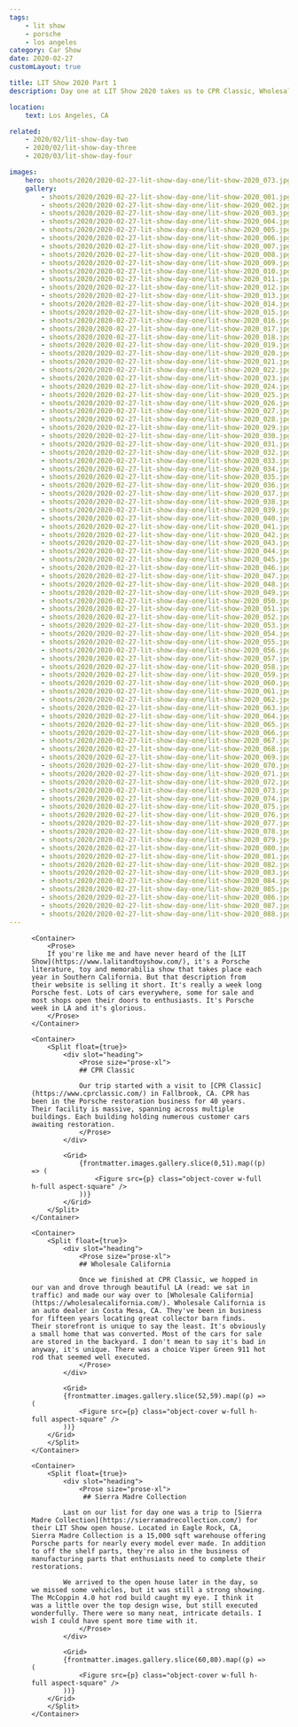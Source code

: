 ```yaml
---
tags:
    - lit show
    - porsche
    - los angeles
category: Car Show
date: 2020-02-27
customLayout: true

title: LIT Show 2020 Part 1
description: Day one at LIT Show 2020 takes us to CPR Classic, Wholesale California and the Sierra Madre Collection open house.

location:
    text: Los Angeles, CA

related:
    - 2020/02/lit-show-day-two
    - 2020/02/lit-show-day-three
    - 2020/03/lit-show-day-four

images:
    hero: shoots/2020/2020-02-27-lit-show-day-one/lit-show-2020_073.jpg
    gallery:
        - shoots/2020/2020-02-27-lit-show-day-one/lit-show-2020_001.jpg
        - shoots/2020/2020-02-27-lit-show-day-one/lit-show-2020_002.jpg
        - shoots/2020/2020-02-27-lit-show-day-one/lit-show-2020_003.jpg
        - shoots/2020/2020-02-27-lit-show-day-one/lit-show-2020_004.jpg
        - shoots/2020/2020-02-27-lit-show-day-one/lit-show-2020_005.jpg
        - shoots/2020/2020-02-27-lit-show-day-one/lit-show-2020_006.jpg
        - shoots/2020/2020-02-27-lit-show-day-one/lit-show-2020_007.jpg
        - shoots/2020/2020-02-27-lit-show-day-one/lit-show-2020_008.jpg
        - shoots/2020/2020-02-27-lit-show-day-one/lit-show-2020_009.jpg
        - shoots/2020/2020-02-27-lit-show-day-one/lit-show-2020_010.jpg
        - shoots/2020/2020-02-27-lit-show-day-one/lit-show-2020_011.jpg
        - shoots/2020/2020-02-27-lit-show-day-one/lit-show-2020_012.jpg
        - shoots/2020/2020-02-27-lit-show-day-one/lit-show-2020_013.jpg
        - shoots/2020/2020-02-27-lit-show-day-one/lit-show-2020_014.jpg
        - shoots/2020/2020-02-27-lit-show-day-one/lit-show-2020_015.jpg
        - shoots/2020/2020-02-27-lit-show-day-one/lit-show-2020_016.jpg
        - shoots/2020/2020-02-27-lit-show-day-one/lit-show-2020_017.jpg
        - shoots/2020/2020-02-27-lit-show-day-one/lit-show-2020_018.jpg
        - shoots/2020/2020-02-27-lit-show-day-one/lit-show-2020_019.jpg
        - shoots/2020/2020-02-27-lit-show-day-one/lit-show-2020_020.jpg
        - shoots/2020/2020-02-27-lit-show-day-one/lit-show-2020_021.jpg
        - shoots/2020/2020-02-27-lit-show-day-one/lit-show-2020_022.jpg
        - shoots/2020/2020-02-27-lit-show-day-one/lit-show-2020_023.jpg
        - shoots/2020/2020-02-27-lit-show-day-one/lit-show-2020_024.jpg
        - shoots/2020/2020-02-27-lit-show-day-one/lit-show-2020_025.jpg
        - shoots/2020/2020-02-27-lit-show-day-one/lit-show-2020_026.jpg
        - shoots/2020/2020-02-27-lit-show-day-one/lit-show-2020_027.jpg
        - shoots/2020/2020-02-27-lit-show-day-one/lit-show-2020_028.jpg
        - shoots/2020/2020-02-27-lit-show-day-one/lit-show-2020_029.jpg
        - shoots/2020/2020-02-27-lit-show-day-one/lit-show-2020_030.jpg
        - shoots/2020/2020-02-27-lit-show-day-one/lit-show-2020_031.jpg
        - shoots/2020/2020-02-27-lit-show-day-one/lit-show-2020_032.jpg
        - shoots/2020/2020-02-27-lit-show-day-one/lit-show-2020_033.jpg
        - shoots/2020/2020-02-27-lit-show-day-one/lit-show-2020_034.jpg
        - shoots/2020/2020-02-27-lit-show-day-one/lit-show-2020_035.jpg
        - shoots/2020/2020-02-27-lit-show-day-one/lit-show-2020_036.jpg
        - shoots/2020/2020-02-27-lit-show-day-one/lit-show-2020_037.jpg
        - shoots/2020/2020-02-27-lit-show-day-one/lit-show-2020_038.jpg
        - shoots/2020/2020-02-27-lit-show-day-one/lit-show-2020_039.jpg
        - shoots/2020/2020-02-27-lit-show-day-one/lit-show-2020_040.jpg
        - shoots/2020/2020-02-27-lit-show-day-one/lit-show-2020_041.jpg
        - shoots/2020/2020-02-27-lit-show-day-one/lit-show-2020_042.jpg
        - shoots/2020/2020-02-27-lit-show-day-one/lit-show-2020_043.jpg
        - shoots/2020/2020-02-27-lit-show-day-one/lit-show-2020_044.jpg
        - shoots/2020/2020-02-27-lit-show-day-one/lit-show-2020_045.jpg
        - shoots/2020/2020-02-27-lit-show-day-one/lit-show-2020_046.jpg
        - shoots/2020/2020-02-27-lit-show-day-one/lit-show-2020_047.jpg
        - shoots/2020/2020-02-27-lit-show-day-one/lit-show-2020_048.jpg
        - shoots/2020/2020-02-27-lit-show-day-one/lit-show-2020_049.jpg
        - shoots/2020/2020-02-27-lit-show-day-one/lit-show-2020_050.jpg
        - shoots/2020/2020-02-27-lit-show-day-one/lit-show-2020_051.jpg
        - shoots/2020/2020-02-27-lit-show-day-one/lit-show-2020_052.jpg
        - shoots/2020/2020-02-27-lit-show-day-one/lit-show-2020_053.jpg
        - shoots/2020/2020-02-27-lit-show-day-one/lit-show-2020_054.jpg
        - shoots/2020/2020-02-27-lit-show-day-one/lit-show-2020_055.jpg
        - shoots/2020/2020-02-27-lit-show-day-one/lit-show-2020_056.jpg
        - shoots/2020/2020-02-27-lit-show-day-one/lit-show-2020_057.jpg
        - shoots/2020/2020-02-27-lit-show-day-one/lit-show-2020_058.jpg
        - shoots/2020/2020-02-27-lit-show-day-one/lit-show-2020_059.jpg
        - shoots/2020/2020-02-27-lit-show-day-one/lit-show-2020_060.jpg
        - shoots/2020/2020-02-27-lit-show-day-one/lit-show-2020_061.jpg
        - shoots/2020/2020-02-27-lit-show-day-one/lit-show-2020_062.jpg
        - shoots/2020/2020-02-27-lit-show-day-one/lit-show-2020_063.jpg
        - shoots/2020/2020-02-27-lit-show-day-one/lit-show-2020_064.jpg
        - shoots/2020/2020-02-27-lit-show-day-one/lit-show-2020_065.jpg
        - shoots/2020/2020-02-27-lit-show-day-one/lit-show-2020_066.jpg
        - shoots/2020/2020-02-27-lit-show-day-one/lit-show-2020_067.jpg
        - shoots/2020/2020-02-27-lit-show-day-one/lit-show-2020_068.jpg
        - shoots/2020/2020-02-27-lit-show-day-one/lit-show-2020_069.jpg
        - shoots/2020/2020-02-27-lit-show-day-one/lit-show-2020_070.jpg
        - shoots/2020/2020-02-27-lit-show-day-one/lit-show-2020_071.jpg
        - shoots/2020/2020-02-27-lit-show-day-one/lit-show-2020_072.jpg
        - shoots/2020/2020-02-27-lit-show-day-one/lit-show-2020_073.jpg
        - shoots/2020/2020-02-27-lit-show-day-one/lit-show-2020_074.jpg
        - shoots/2020/2020-02-27-lit-show-day-one/lit-show-2020_075.jpg
        - shoots/2020/2020-02-27-lit-show-day-one/lit-show-2020_076.jpg
        - shoots/2020/2020-02-27-lit-show-day-one/lit-show-2020_077.jpg
        - shoots/2020/2020-02-27-lit-show-day-one/lit-show-2020_078.jpg
        - shoots/2020/2020-02-27-lit-show-day-one/lit-show-2020_079.jpg
        - shoots/2020/2020-02-27-lit-show-day-one/lit-show-2020_080.jpg
        - shoots/2020/2020-02-27-lit-show-day-one/lit-show-2020_081.jpg
        - shoots/2020/2020-02-27-lit-show-day-one/lit-show-2020_082.jpg
        - shoots/2020/2020-02-27-lit-show-day-one/lit-show-2020_083.jpg
        - shoots/2020/2020-02-27-lit-show-day-one/lit-show-2020_084.jpg
        - shoots/2020/2020-02-27-lit-show-day-one/lit-show-2020_085.jpg
        - shoots/2020/2020-02-27-lit-show-day-one/lit-show-2020_086.jpg
        - shoots/2020/2020-02-27-lit-show-day-one/lit-show-2020_087.jpg
        - shoots/2020/2020-02-27-lit-show-day-one/lit-show-2020_088.jpg
---
```



<Section>
    <Container size="large">
        <Figure src={frontmatter.images.hero} />
    </Container>

    <Container>
        <Prose>
        If you're like me and have never heard of the [LIT Show](https://www.lalitandtoyshow.com/), it's a Porsche literature, toy and memorabilia show that takes place each year in Southern California. But that description from their website is selling it short. It's really a week long Porsche fest. Lots of cars everywhere, some for sale and most shops open their doors to enthusiasts. It's Porsche week in LA and it's glorious.
        </Prose>
    </Container>

    <Container>
        <Split float={true}>
            <div slot="heading">
                <Prose size="prose-xl">
                ## CPR Classic

                Our trip started with a visit to [CPR Classic](https://www.cprclassic.com/) in Fallbrook, CA. CPR has been in the Porsche restoration business for 40 years. Their facility is massive, spanning across multiple buildings. Each building holding numerous customer cars awaiting restoration.
                </Prose>
            </div>

            <Grid>
                {frontmatter.images.gallery.slice(0,51).map((p) => (
                    <Figure src={p} class="object-cover w-full h-full aspect-square" />
                ))}
            </Grid>
        </Split>
    </Container>

    <Container>
        <Split float={true}>
            <div slot="heading">
                <Prose size="prose-xl">
                ## Wholesale California

                Once we finished at CPR Classic, we hopped in our van and drove through beautiful LA (read: we sat in traffic) and made our way over to [Wholesale California](https://wholesalecalifornia.com/). Wholesale California is an auto dealer in Costa Mesa, CA. They've been in business for fifteen years locating great collector barn finds. Their storefront is unique to say the least. It's obviously a small home that was converted. Most of the cars for sale are stored in the backyard. I don't mean to say it's bad in anyway, it's unique. There was a choice Viper Green 911 hot rod that seemed well executed.
                </Prose>
            </div>

            <Grid>
            {frontmatter.images.gallery.slice(52,59).map((p) => (
                <Figure src={p} class="object-cover w-full h-full aspect-square" />
            ))}
        </Grid>
        </Split>
    </Container>

    <Container>
        <Split float={true}>
            <div slot="heading">
                <Prose size="prose-xl">
                 ## Sierra Madre Collection

            Last on our list for day one was a trip to [Sierra Madre Collection](https://sierramadrecollection.com/) for their LIT Show open house. Located in Eagle Rock, CA, Sierra Madre Collection is a 15,000 sqft warehouse offering Porsche parts for nearly every model ever made. In addition to off the shelf parts, they're also in the business of manufacturing parts that enthusiasts need to complete their restorations.

            We arrived to the open house later in the day, so we missed some vehicles, but it was still a strong showing. The McCoppin 4.0 hot rod build caught my eye. I think it was a little over the top design wise, but still executed wonderfully. There were so many neat, intricate details. I wish I could have spent more time with it.
                </Prose>
            </div>

            <Grid>
            {frontmatter.images.gallery.slice(60,80).map((p) => (
                <Figure src={p} class="object-cover w-full h-full aspect-square" />
            ))}
        </Grid>
        </Split>
    </Container>

</Section>
